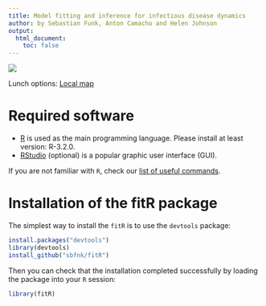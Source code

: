 ```yaml
---
title: Model fitting and inference for infectious disease dynamics
author: by Sebastian Funk, Anton Camacho and Helen Johnson
output:
  html_document:
    toc: false
---
```


![](external_fig/import/lshtm_cmmid.png)

Lunch options: [Local map](http://goo.gl/XEPxch) 

# Required software
* [R](http://cran.r-project.org) is used as the main programming language. Please install at least version: R-3.2.0.
* [RStudio](http://www.rstudio.com/products/rstudio/download/) (optional) is a popular graphic user interface (GUI).

If you are not familiar with `R`, check our [list of useful commands](slides/rintro.pdf).

# Installation of the fitR package

The simplest way to install the `fitR` is to use the `devtools` package:

```r
install.packages("devtools")
library(devtools)
install_github("sbfnk/fitR")
```

Then you can check that the installation completed successfully by loading the package into your `R` session:

```r
library(fitR)
```

<!-- [Further methods and packages](slides/further_slides.pdf) -->

<!-- [So what did happen on Tristan da Cunha?](slides/anton_talk.pdf) -->

<!-- [Modelling the Ebola outbreak in West Africa](slides/seb_talk.pdf) -->
 
